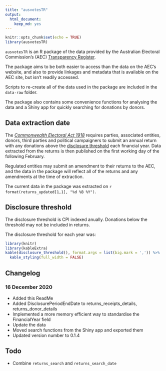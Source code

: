 ```yaml
---
title: "ausvotesTR"
output: 
  html_document: 
    keep_md: yes
---
```


```r
knitr::opts_chunk$set(echo = TRUE)
library(ausvotesTR)
```

`ausvotesTR` is an R package of the data provided by the Australian Electoral Commission's (AEC) [Transparency Register](https://transparency.aec.gov.au/).

The package aims to be both easier to access than the data on the AEC's 
website, and also to provide linkages and metadata that is available on the 
AEC site, but isn't readily accessed.

Scripts to re-create all of the data used in the package are included in 
the `data-raw` folder.

The package also contains some convenience functions for analysing the data
and a Shiny app for quickly searching for donations by donors.

## Data extraction date

The [_Commonwealth Electoral Act 1918_](https://www.legislation.gov.au/Latest/C2019C00103) 
requires parties, associated entities, donors, third parties and political 
campaigners to submit an annual return with any donations above the
[disclosure threshold](https://www.aec.gov.au/Parties_and_Representatives/public_funding/threshold.htm) 
each financial year. Data extracted from the returns is then published on 
the first working day of the following February.

Regulated entities may submit an amendment to their returns to the AEC, and
the data in the package will reflect all of the returns and any amendments
at the time of extraction.

The current data in the package was extracted on `r format(returns_updated[1,1], "%d %B %Y")`.

## Disclosure threshold

The disclosure threshold is CPI indexed anually. Donations below
the threshold may not be included in returns.

The disclosure threshold for each year was:

```r
library(knitr)
library(kableExtra)
kable(disclosure_threshold(), format.args = list(big.mark = ',')) %>%
  kable_styling(full_width = FALSE)
```

## Changelog

### 16 December 2020

- Added this ReadMe
- Added DisclosurePeriodEndDate to returns_receipts_details, returns_donor_details
- Implemented a more memory efficient way to standardise the FinancialYear field
- Update the data
- Moved search functions from the Shiny app and exported them
- Updated version number to 0.1.4

## Todo
- Combine `returns_search` and `returns_search_date`
